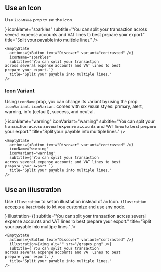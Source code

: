 
## Use an Icon

Use `iconName` prop to set the icon.

<Preview>
  <EmptyState
    actions={<Button text="Discover" variant="contrasted" />}
    iconName="sparkles"
    subtitle="You can split your transaction across several  expense accounts and VAT lines to best prepare your export."
    title="Split your payable into multiple lines."
  />
</Preview>

```tsx
<EmptyState
  actions={<Button text="Discover" variant="contrasted" />}
  iconName="sparkles"
  subtitle={`You can split your transaction
across several expense accounts and VAT lines to best 
prepare your export.`}
  title="Split your payable into multiple lines."
/>
```

### Icon Variant

Using `iconName` prop, you can change its variant by using the prop `iconVariant`.
`iconVariant` comes with six visual styles: primary, alert, warning, info (default), success, and neutral.

<Preview>
  <EmptyState
    actions={<Button text="Discover" variant="contrasted" />}
    iconName="warning"
    iconVariant="warning"
    subtitle="You can split your transaction across several  expense accounts and VAT lines to best prepare your export."
    title="Split your payable into multiple lines."
  />
</Preview>

```tsx
<EmptyState
  actions={<Button text="Discover" variant="contrasted" />}
  iconName="warning"
  iconVariant="warning"
  subtitle={`You can split your transaction
across several expense accounts and VAT lines to best 
prepare your export.`}
  title="Split your payable into multiple lines."
/>
```

## Use an Illustration

Use `illustration` to set an illustration instead of an Icon.
`illustration` accepts a `ReactNode` to let you customize and use any node.

<Preview>
  <EmptyState
    actions={<Button text="Discover" variant="contrasted" />}
    illustration={<img alt="" src="/grapes.png" />}
    subtitle="You can split your transaction across several  expense accounts and VAT lines to best prepare your export."
    title="Split your payable into multiple lines."
  />
</Preview>

```tsx
<EmptyState
  actions={<Button text="Discover" variant="contrasted" />}
  illustration={<img alt="" src="/grapes.png" />}
  subtitle={`You can split your transaction
across several expense accounts and VAT lines to best 
prepare your export.`}
  title="Split your payable into multiple lines."
/>
```
